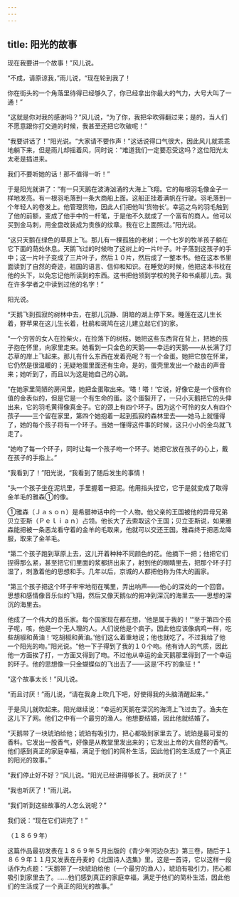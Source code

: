 ```yaml
---
---
---
```

title: 阳光的故事
---




现在我要讲一个故事！”风儿说。

“不成，请原谅我，”雨儿说，“现在轮到我了！

你在街头的一个角落里待得已经够久了，你已经拿出你最大的气力，大号大叫了一通！”

“这就是你对我的感谢吗？”风儿说，“为了你，我把伞吹得翻过来；是的，当人们不愿意跟你打交道的时候，我甚至还把它吹破呢！”

“我要讲话了！”阳光说。“大家请不要作声！”这话说得口气很大，因此风儿就乖乖地躺下来，但是雨儿却摇着风，同时说：“难道我们一定要忍受这吗？这位阳光太太老是插进来。

我们不要听她的话！那不值得一听！”

于是阳光就讲了：“有一只天鹅在波涛汹涌的大海上飞翔。它的每根羽毛像金子一样地发亮。有一根羽毛落到一条大商船上面。这船正挂着满帆在行驶。羽毛落到一个年轻人的卷发上。他管理货物，因此人们把他叫‘货物长’。幸运之鸟的羽毛触到了他的前额，变成了他手中的一杆笔，于是他不久就成了一个富有的商人。他可以买到金马刺，用金盘改装成为贵族的纹章。我在它上面照过。”阳光说。

“这只天鹅在绿色的草原上飞。那儿有一棵孤独的老树；一个七岁的牧羊孩子躺在它下面的荫处休息。天鹅飞过的时候吻了这树上的一片叶子。叶子落到这孩子的手中；这一片叶子变成了三片叶子，然后１０片，然后成了一整本书。他在这本书里面读到了自然的奇迹，祖国的语言、信仰和知识。在睡觉的时候，他把这本书枕在他的头下，以免忘记他所读到的东西。这书把他领到学校的凳子和书桌那儿去。我在许多学者之中读到过他的名字！”

阳光说。

“天鹅飞到孤寂的树林中去，在那儿沉静、阴暗的湖上停下来。睡莲在这儿生长着，野苹果在这儿生长着，杜鹃和斑鸠在这儿建立起它们的家。

“一个穷苦的女人在捡柴火，在捡落下的树枝。她把这些东西背在背上，把她的孩子抱在怀里，向家里走来。她看到一只金色的天鹅——幸运的天鹅——从长满了灯芯草的岸上飞起来。那儿有什么东西在发着亮呢？有一个金蛋。她把它放在怀里，它仍然是很温暖的；无疑地蛋里面还有生命。是的，蛋壳里发出一个敲击的声音来；她听到了，而且以为这是她自己的心跳。

“在她家里简陋的房间里，她把金蛋取出来。‘嗒！嗒！’它说，好像它是一个很有价值的金表似的，但是它是一个有生命的蛋。这个蛋裂开了，一只小天鹅把它的头伸出来，它的羽毛黄得像真金子。它的颈上有四个环子。因为这个可怜的女人有四个孩子——三个留在家里，第四个她抱着一起到孤寂的森林里去——她马上就懂得了，她的每个孩子将有一个环子。当她一懂得这件事的时候，这只小小的金鸟就飞走了。

“她吻了每一个环子，同时让每一个孩子吻一个环子。她把它放在孩子的心上，戴在孩子的手指上。”

“我看到了！”阳光说，“我看到了随后发生的事情！

“头一个孩子坐在泥坑里，手里握着一把泥。他用指头捏它，它于是就变成了取得金羊毛的雅森①的像。

①雅森（Ｊａｓｏｎ）是希腊神话中的一个人物。他父亲的王国被他的异母兄弟贝立亚斯（Ｐｅｌｉａｎ）占领。他长大了去索取这个王国；贝立亚斯说，如果雅森能把被一条恶龙看守着的金羊的毛取来，他就可以交还王国。雅森终于把恶龙降服，取来了金羊毛。

“第二个孩子跑到草原上去，这儿开着种种不同颜色的花。他摘下一把；他把它们捏得那么紧，甚至把它们里面的浆都挤出来了，射到他的眼睛里去，把那个环子打湿了，刺激着他的思想和手。几年以后，京城的人都把他称为伟大的画家。

“第三个孩子把这个环子牢牢地衔在嘴里，弄出响声——他心的深处的一个回音。思想和感情像音乐似的飞翔，然后又像天鹅似的俯冲到深沉的海里去——思想的深沉的海里去。

他成了一个伟大的音乐家。每个国家现在都在想，‘他是属于我的！’“至于第四个孩子呢，咳，他是一个无人理的人。人们说他是个疯子。因此他应该像病鸡一样，吃些胡椒和黄油！‘吃胡椒和黄油。’他们这么着重地说；他也就吃了。不过我给了他一个阳光的吻。”阳光说。“他一下子得到了我的１０个吻。他有诗人的气质，因此他一方面挨了打，一方面又得到了吻。不过他从幸运的金天鹅那里得到了一个幸运的环子。他的思想像一只金蝴蝶似的飞出去了——这是‘不朽’的象征！”

“这个故事太长！”风儿说。

“而且讨厌！”雨儿说，“请在我身上吹几下吧，好使得我的头脑清醒起来。”

于是风儿就吹起来。阳光继续说：“幸运的天鹅在深沉的海湾上飞过去了。渔夫在这儿下了网。他们之中有一个最穷的渔人。他想要结婚，因此他就结婚了。

“天鹅带了一块琥珀给他；琥珀有吸引力，把心都吸到家里去了。琥珀是最可爱的香料。它发出一股香气，好像是从教堂里发出来的；它发出上帝的大自然的香气。他们感到真正的家庭幸福，满足于他们的简朴生活，因此他们的生活成了一个真正的阳光的故事。”

“我们停止好不好？”风儿说。“阳光已经讲得够长了。我听厌了！”

“我也听厌了！”雨儿说。

“我们听到这些故事的人怎么说呢？”

我们说：“现在它们讲完了！”

（１８６９年）

这篇作品最初发表在１８６９年５月出版的《青少年河边杂志》第三卷，随后于１８６９年１１月又发表在丹麦的《北国诗人选集》里。这是一首诗，它以这样一段话作为点题：“天鹅带了一块琥珀给他（一个最穷的渔人），琥珀有吸引力，把心都吸引到家里去了。……他们感到真正的家庭幸福，满足于他们的简朴生活，因此他们的生活成了一个真正的阳光的故事。”